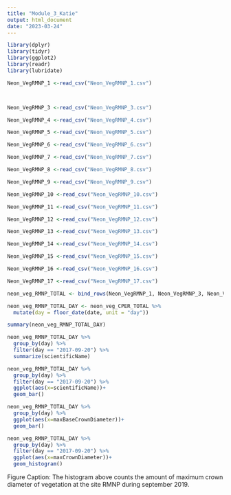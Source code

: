 ```yaml
---
title: "Module_3_Katie"
output: html_document
date: "2023-03-24"
---
```


```r

library(dplyr)
library(tidyr)
library(ggplot2)
library(readr) 
library(lubridate)

```


```r
Neon_VegRMNP_1 <-read_csv("Neon_VegRMNP_1.csv")



Neon_VegRMNP_3 <-read_csv("Neon_VegRMNP_3.csv")

Neon_VegRMNP_4 <-read_csv("Neon_VegRMNP_4.csv")

Neon_VegRMNP_5 <-read_csv("Neon_VegRMNP_5.csv")

Neon_VegRMNP_6 <-read_csv("Neon_VegRMNP_6.csv")

Neon_VegRMNP_7 <-read_csv("Neon_VegRMNP_7.csv")

Neon_VegRMNP_8 <-read_csv("Neon_VegRMNP_8.csv")

Neon_VegRMNP_9 <-read_csv("Neon_VegRMNP_9.csv")

Neon_VegRMNP_10 <-read_csv("Neon_VegRMNP_10.csv")

Neon_VegRMNP_11 <-read_csv("Neon_VegRMNP_11.csv")

Neon_VegRMNP_12 <-read_csv("Neon_VegRMNP_12.csv")

Neon_VegRMNP_13 <-read_csv("Neon_VegRMNP_13.csv")

Neon_VegRMNP_14 <-read_csv("Neon_VegRMNP_14.csv")

Neon_VegRMNP_15 <-read_csv("Neon_VegRMNP_15.csv")

Neon_VegRMNP_16 <-read_csv("Neon_VegRMNP_16.csv")

Neon_VegRMNP_17 <-read_csv("Neon_VegRMNP_17.csv")

```

```r
neon_veg_RMNP_TOTAL <- bind_rows(Neon_VegRMNP_1, Neon_VegRMNP_3, Neon_VegRMNP_4, Neon_VegRMNP_5, Neon_VegRMNP_6, Neon_VegRMNP_7, Neon_VegRMNP_8, Neon_VegRMNP_9, Neon_VegRMNP_10, Neon_VegRMNP_11, Neon_VegRMNP_12, Neon_VegRMNP_13, Neon_VegRMNP_14, Neon_VegRMNP_15, Neon_VegRMNP_16, Neon_VegRMNP_17)

neon_veg_RMNP_TOTAL_DAY <- neon_veg_CPER_TOTAL %>%
  mutate(day = floor_date(date, unit = "day"))

summary(neon_veg_RMNP_TOTAL_DAY)

```

```r

neon_veg_RMNP_TOTAL_DAY %>% 
  group_by(day) %>% 
  filter(day == "2017-09-20") %>% 
  summarize(scientificName)

```

```r

neon_veg_RMNP_TOTAL_DAY %>% 
  group_by(day) %>% 
  filter(day == "2017-09-20") %>% 
  ggplot(aes(x=scientificName))+
  geom_bar()

```

```r

neon_veg_RMNP_TOTAL_DAY %>% 
  group_by(day) %>% 
  ggplot(aes(x=maxBaseCrownDiameter))+
  geom_bar()

```

```r

neon_veg_RMNP_TOTAL_DAY %>% 
  group_by(day) %>%
  filter(day == "2017-09-20") %>% 
  ggplot(aes(x=maxCrownDiameter))+
  geom_histogram()


```

Figure Caption: The histogram above counts the amount of maximum crown diameter of vegetation at the site RMNP during september 2019.